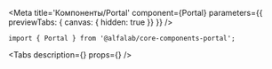 

<Meta
  title='Компоненты/Portal'
  component={Portal}
  parameters={{ previewTabs: { canvas: { hidden: true }} }}
/>


<!-- Docs -->

<ComponentHeader
  name='Portal'
  version={version}
  package='@alfalab/core-components-portal'
  stage={2}
/>

```tsx
import { Portal } from '@alfalab/core-components-portal';
```

<Tabs
  description={<Description />}
  props={<Props of={Portal} />}
/>
